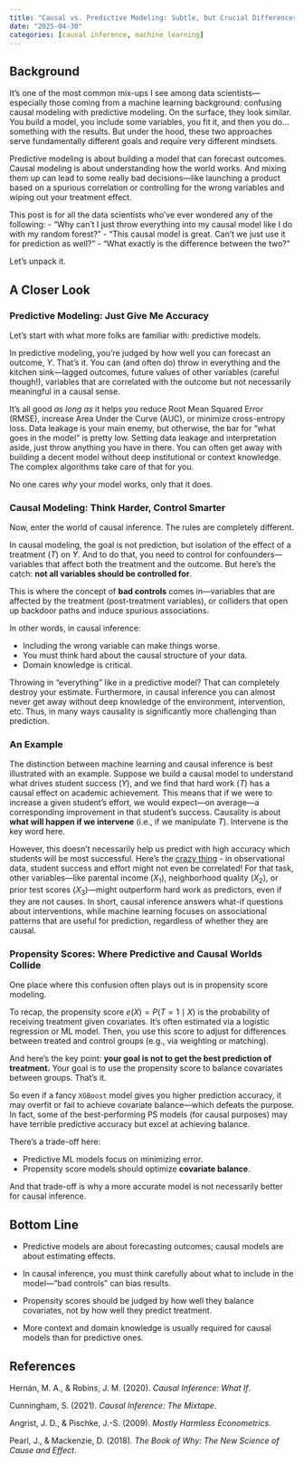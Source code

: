 ```yaml
---
title: "Causal vs. Predictive Modeling: Subtle, but Crucial Differences"
date: "2025-04-30"
categories: [causal inference, machine learning]
---
```


## Background

It’s one of the most common mix-ups I see among data scientists—especially those coming from a machine learning background: confusing causal modeling with predictive modeling. On the surface, they look similar. You build a model, you include some variables, you fit it, and then you do... something with the results. But under the hood, these two approaches serve fundamentally different goals and require very different mindsets.

Predictive modeling is about building a model that can forecast outcomes. Causal modeling is about understanding how the world works. And mixing them up can lead to some really bad decisions—like launching a product based on a spurious correlation or controlling for the wrong variables and wiping out your treatment effect.

This post is for all the data scientists who’ve ever wondered any of the following:
-  “Why can’t I just throw everything into my causal model like I do with my random forest?”
- "This causal model is great. Can't we just use it for prediction as well?"
- "What exactly is the difference between the two?"

Let’s unpack it.

## A Closer Look

### Predictive Modeling: Just Give Me Accuracy

Let’s start with what more folks are familiar with: predictive models.

In predictive modeling, you’re judged by how well you can forecast an outcome, $Y$. That’s it. You can (and often do) throw in everything and the kitchen sink—lagged outcomes, future values of other variables (careful though!), variables that are correlated with the outcome but not necessarily meaningful in a causal sense.

It’s all good *as long as* it helps you reduce Root Mean Squared Error (RMSE), increase Area Under the Curve (AUC), or minimize cross-entropy loss. Data leakage is your main enemy, but otherwise, the bar for “what goes in the model” is pretty low. Setting data leakage and interpretation aside, just throw anything you have in there. You can often get away with building a decent model without deep institutional or context knowledge. The complex algorithms take care of that for you.

No one cares *why* your model works, only that it does.

### Causal Modeling: Think Harder, Control Smarter

Now, enter the world of causal inference. The rules are completely different.

In causal modeling, the goal is not prediction, but isolation of the effect of a treatment ($T$) on $Y$. And to do that, you need to control for confounders—variables that affect both the treatment and the outcome. But here's the catch: **not all variables should be controlled for**.

This is where the concept of **bad controls** comes in—variables that are affected by the treatment (post-treatment variables), or colliders that open up backdoor paths and induce spurious associations.

In other words, in causal inference:

- Including the wrong variable can make things worse.
- You must think hard about the causal structure of your data.
- Domain knowledge is critical.

Throwing in “everything” like in a predictive model? That can completely destroy your estimate. Furthermore, in causal inference you can almost never get away without deep knowledge of the environment, intervention, etc. Thus, in many ways causality is significantly more challenging than prediction. 

### An Example

The distinction between machine learning and causal inference is best illustrated with an example. Suppose we build a causal model to understand what drives student success ($Y$), and we find that hard work ($T$) has a causal effect on academic achievement. This means that if we were to increase a given student's effort, we would expect—on average—a corresponding improvement in that student’s success. Causality is about **what will happen if we intervene** (i.e., if we manipulate $T$). Intervene is the key word here. 

However, this doesn't necessarily help us predict with high accuracy which students will be most successful. Here's the [crazy thing](https://vyasenov.github.io/blog/causation-without-correlation.html) - in observational data, student success and effort might not even be correlated! For that task, other variables—like parental income ($X_1$), neighborhood quality ($X_2$), or prior test scores ($X_3$)—might outperform hard work as predictors, even if they are not causes. In short, causal inference answers what-if questions about interventions, while machine learning focuses on associational patterns that are useful for prediction, regardless of whether they are causal.

### Propensity Scores: Where Predictive and Causal Worlds Collide

One place where this confusion often plays out is in propensity score modeling.

To recap, the propensity score $e(X) = P(T = 1 \mid X)$ is the probability of receiving treatment given covariates. It’s often estimated via a logistic regression or ML model. Then, you use this score to adjust for differences between treated and control groups (e.g., via weighting or matching).

And here’s the key point: **your goal is not to get the best prediction of treatment.** Your goal is to use the propensity score to balance covariates between groups. That’s it.

So even if a fancy `XGBoost` model gives you higher prediction accuracy, it may overfit or fail to achieve covariate balance—which defeats the purpose. In fact, some of the best-performing PS models (for causal purposes) may have terrible predictive accuracy but excel at achieving balance.

There’s a trade-off here:

- Predictive ML models focus on minimizing error.
- Propensity score models should optimize **covariate balance**.

And that trade-off is why a more accurate model is not necessarily better for causal inference.

## Bottom Line

- Predictive models are about forecasting outcomes; causal models are about estimating effects.

- In causal inference, you must think carefully about what to include in the model—“bad controls” can bias results.

- Propensity scores should be judged by how well they balance covariates, not by how well they predict treatment.

- More context and domain knowledge is usually required for causal models than for predictive ones.

## References

Hernán, M. A., & Robins, J. M. (2020). *Causal Inference: What If*. 

Cunningham, S. (2021). *Causal Inference: The Mixtape*.  

Angrist, J. D., & Pischke, J.-S. (2009). *Mostly Harmless Econometrics*.  

Pearl, J., & Mackenzie, D. (2018). *The Book of Why: The New Science of Cause and Effect*.
